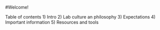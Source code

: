 #Welcome!

Table of contents
1) Intro
2) Lab culture an philosophy
3) Expectations
4) Important information
5) Resources and tools
